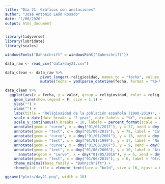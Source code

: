 ```yaml
---
title: "Día 21: Gráficos con anotaciones"
author: "José Antonio León Rosado"
date: "1/06/2020"
output: html_document
---
```


```r
library(tidyverse)
library(lubridate)
library(scales)

windowsFonts("Bahnschrift" = windowsFont("Bahnschrift"))
```


```r
data_raw <- read_csv("data/day21.csv")

data_clean <- data_raw %>% 
                pivot_longer(-religiosidad, names_to = "fecha", values_to = "valor") %>% 
                mutate(fecha = ymd(parse_datetime(fecha, format = "%b-%y")))
```

```r
data_clean %>% 
  ggplot(aes(x = fecha, y = valor, group = religiosidad, color = religiosidad)) +
    geom_line(show.legend = F, size = 1.1) +
    ylab("") +
    xlab("") +
    labs(title = "Religiosidad de la población española (1998-2019)", caption = "Fuente: CIS | @jantleon") +
    scale_x_date(date_breaks = "1 year", date_labels = "%Y", expand = c(0,200)) +
    scale_y_continuous(n.breaks = 10, labels = percent_format(scale = 1, accuracy = 1)) +
    annotate(geom = "curve", x = dmy("01/01/2017"), y = 77, xend = dmy("01/09/2017"), yend = 73, curvature = -.4, arrow = arrow(length = unit(2, "mm")), color = "#7dad00") +
    annotate(geom = "text", x = dmy("01/09/2015"), y = 78, label = "Católico", hjust = "left", family = "Bahnschrift", color = "#7dad00") +
    annotate(geom = "curve", x = dmy("01/01/2001"), y = 16, xend = dmy("01/06/2001"), yend = 12, curvature = -.4, arrow = arrow(length = unit(2, "mm")), color = "#c67cff") +
    annotate(geom = "text", x = dmy("01/01/1999"), y = 17, label = "No creyente", hjust = "left", family = "Bahnschrift", color = "#c67cff") +
    annotate(geom = "curve", x = dmy("01/03/2007"), y = 9, xend = dmy("01/07/2007"), yend = 8, curvature = -.4, arrow = arrow(length = unit(2, "mm")), color = "#f8766d") +
    annotate(geom = "text", x = dmy("01/06/2006"), y = 10, label = "Ateo", hjust = "left", family = "Bahnschrift", color = "#f8766d") +
      annotate(geom = "curve", x = dmy("01/05/2016"), y = 5, xend = dmy("01/09/2016"), yend = 4, curvature = -.4, arrow = arrow(length = unit(2, "mm")), color = "#00bdc4") +
    annotate(geom = "text", x = dmy("01/06/2015"), y = 6, label = "Otras", hjust = "left", family = "Bahnschrift", color = "#00bdc4") +
    theme_minimal(base_family = "Bahnschrift") +
    theme(plot.title = element_text(face = "bold", size = 16, hjust = 0.5))

ggsave("plots/day21.png", width = 10)
```

